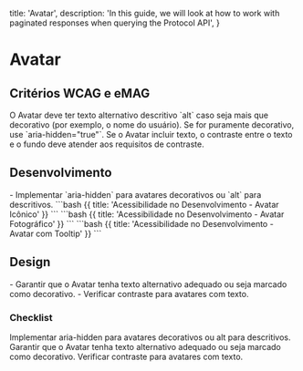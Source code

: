 
  title: 'Avatar',
  description:
    'In this guide, we will look at how to work with paginated responses when querying the Protocol API',
}

# Avatar

## Critérios WCAG e eMAG
<Properties fullWidth>
  <Property name="WCAG 1.1.1 / eMAG Diretriz 3" type="Texto alternativo">
    O Avatar deve ter texto alternativo descritivo `alt` caso seja mais que decorativo (por exemplo, o nome do usuário). Se for puramente decorativo, use `aria-hidden="true"`. 
  </Property>
  <Property name="WCAG 1.4.3 / eMAG Diretriz 7" type="Contraste de cores">
    Se o Avatar incluir texto, o contraste entre o texto e o fundo deve atender aos requisitos de contraste.
  </Property>
</Properties>


## Desenvolvimento
<Row>
  <Col>
    - Implementar `aria-hidden` para avatares decorativos ou `alt` para descritivos.
  </Col>
  <Col>
  ```bash {{ title: 'Acessibilidade no Desenvolvimento - Avatar Icônico' }}
      <br-avatar 
        name="Jhon Doe"
        density="small"
        aria-hidden="true">
      </br-avatar>
    ```
    ```bash {{ title: 'Acessibilidade no Desenvolvimento - Avatar Fotográfico' }}
      <br-avatar
        name="Jhon Doe"
        image="https://picsum.photos/id/823/400"
        alt="Avatar de Jhon Doe">
      </br-avatar>
    ```
    ```bash {{ title: 'Acessibilidade no Desenvolvimento - Avatar com Tooltip' }}
      <br-avatar
        name="Jhon Doe"
        tooltip-text="Avatar de Jhon Doe"
        tooltip-place="right"
        alt="Avatar de Jhon Doe">
      </br-avatar>
    ```
  </Col>

</Row>

## Design
<Row>
  <Col>
  - Garantir que o Avatar tenha texto alternativo adequado ou seja marcado como decorativo.
  </Col>
  <Col>
    <ImageNote
          imageSrc={AvatarTooltip}
          imageAlt="Acessibilidade no Design"
        />
  </Col>
  <Col>
  - Verificar contraste para avatares com texto.
  </Col>
  <Col>
    <ImageNote
          imageSrc={AvatarContraste}
          imageAlt="Acessibilidade no Design"
        />
  </Col>
</Row>

### Checklist
<Checklist>
Implementar aria-hidden para avatares decorativos ou alt para descritivos.
Garantir que o Avatar tenha texto alternativo adequado ou seja marcado como decorativo.
Verificar contraste para avatares com texto.
</Checklist>
